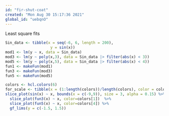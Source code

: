 ```yaml
---
id: "fir-shut-coat"
created: "Mon Aug 30 15:17:36 2021"
global_id: "uebqnO"
---
```


Least square fits

```r
Sin_data <- tibble(x = seq(-6, 6, length = 200),
                    y = sin(x))
mod1 <- lm(y ~ x, data = Sin_data)
mod3 <- lm(y ~ poly(x,3), data = Sin_data |> filter(abs(x) < 3))
mod5 <- lm(y ~ poly(x,5), data = Sin_data |> filter(abs(x) < 4))
fun1 <- makeFun(mod1)
fun3 <- makeFun(mod3)
fun5 <- makeFun(mod5)

```

```r
colors <- hcl.colors(6)
for_scale <- tibble(x = (1:length(colors))/length(colors), color = colors, label=1:6)
slice_plot(sin(x) ~ x, bounds(x = c(-9,9)), size = 3, alpha = 0.15) %>%
  slice_plot(fun3(x) ~ x, color=colors[1])  %>%
  slice_plot(fun5(x) ~ x, color=colors[4]) %>%
  gf_lims(y = c(-1.5, 1.5))

```
